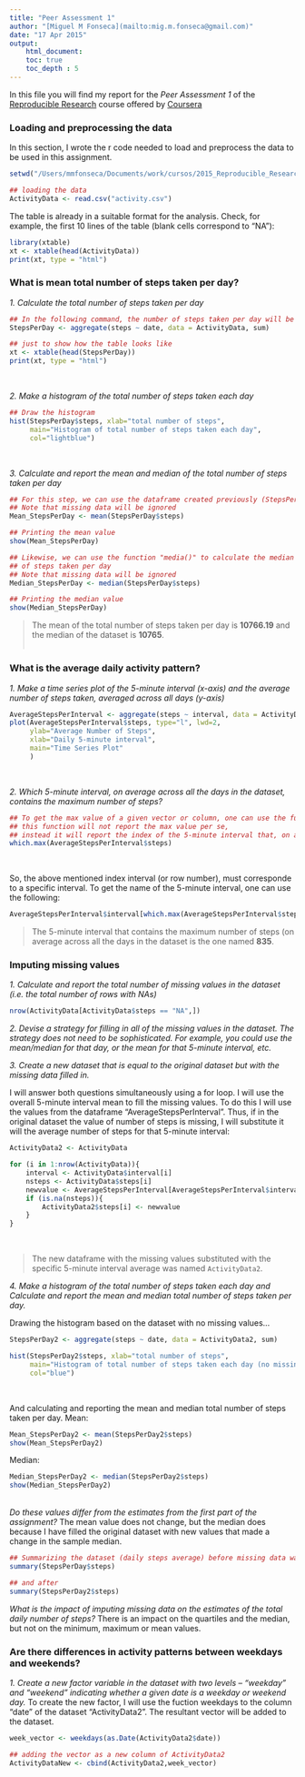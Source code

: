 ```yaml
---
title: "Peer Assessment 1"
author: "[Miguel M Fonseca](mailto:mig.m.fonseca@gmail.com)"
date: "17 Apr 2015"
output: 
    html_document:
    toc: true
    toc_depth : 5
---
```

In this file you will find my report for the *Peer Assessment 1* of the [Reproducible Research][a] course offered by [Coursera][b]

[a]: https://www.coursera.org/course/repdata "Reproducible Research"
[b]: https://www.coursera.org/ "Coursera"


### Loading and preprocessing the data
In this section, I wrote the r code needed to load and preprocess the data to be used in this assignment.

```r
setwd("/Users/mmfonseca/Documents/work/cursos/2015_Reproducible_Research/Peer_Assessment_1")

## loading the data
ActivityData <- read.csv("activity.csv")
```

The table is already in a suitable format for the analysis.
Check, for example, the first 10 lines of the table (blank cells correspond to "NA"):
```r
library(xtable)
xt <- xtable(head(ActivityData))
print(xt, type = "html")
```

### What is mean total number of steps taken per day?

*1. Calculate the total number of steps taken per day*
```r
## In the following command, the number of steps taken per day will be summed up
StepsPerDay <- aggregate(steps ~ date, data = ActivityData, sum)

## just to show how the table looks like
xt <- xtable(head(StepsPerDay))
print(xt, type = "html")
```
<br>

*2. Make a histogram of the total number of steps taken each day*
```r
## Draw the histogram
hist(StepsPerDay$steps, xlab="total number of steps", 
     main="Histogram of total number of steps taken each day", 
     col="lightblue")
```
<br>

*3. Calculate and report the mean and median of the total number of steps taken per day*
```r
## For this step, we can use the dataframe created previously (StepsPerDay)
## Note that missing data will be ignored
Mean_StepsPerDay <- mean(StepsPerDay$steps)

## Printing the mean value
show(Mean_StepsPerDay)

## Likewise, we can use the function "media()" to calculate the median of the total number
## of steps taken per day
## Note that missing data will be ignored
Median_StepsPerDay <- median(StepsPerDay$steps)

## Printing the median value
show(Median_StepsPerDay)
```

> The mean of the total number of steps taken per day is **10766.19** and the median of the dataset is **10765**.
<br><br>

### What is the average daily activity pattern?
*1. Make a time series plot of the 5-minute interval (x-axis) and the average number of steps taken, averaged across all days (y-axis)*
```r
AverageStepsPerInterval <- aggregate(steps ~ interval, data = ActivityData, mean)
plot(AverageStepsPerInterval$steps, type="l", lwd=2, 
     ylab="Average Number of Steps", 
     xlab="Daily 5-minute interval",
     main="Time Series Plot"
     )
```
<br>

*2. Which 5-minute interval, on average across all the days in the dataset, contains the maximum number of steps?*
```r
## To get the max value of a given vector or column, one can use the function which.max
## this function will not report the max value per se, 
## instead it will report the index of the 5-minute interval that, on average, contains the maximum number of steps:
which.max(AverageStepsPerInterval$steps)
```
<br>

So, the above mentioned index interval (or row number), must corresponde to a specific interval. To get the name of the 5-minute interval, one can use the following:
```r
AverageStepsPerInterval$interval[which.max(AverageStepsPerInterval$steps)]
```

> The 5-minute interval that contains the maximum number of steps (on average across all the days in the dataset is the one named **835**.

### Imputing missing values
*1. Calculate and report the total number of missing values in the dataset (i.e. the total number of rows with NAs)*
```r
nrow(ActivityData[ActivityData$steps == "NA",])
```

*2. Devise a strategy for filling in all of the missing values in the dataset. The strategy does not need to be sophisticated. For example, you could use the mean/median for that day, or the mean for that 5-minute interval, etc.*

*3. Create a new dataset that is equal to the original dataset but with the missing data filled in.*

I will answer both questions simultaneously using a for loop.
I will use the overall 5-minute interval mean to fill the missing values. To do this I will use the values from the dataframe "AverageStepsPerInterval". Thus, if in the original dataset the value of number of steps is missing, I will substitute it will the average number of steps for that 5-minute interval:

```r
ActivityData2 <- ActivityData

for (i in 1:nrow(ActivityData)){
    interval <- ActivityData$interval[i]
    nsteps <- ActivityData$steps[i]
    newvalue <- AverageStepsPerInterval[AverageStepsPerInterval$interval == interval,2]
    if (is.na(nsteps)){
        ActivityData2$steps[i] <- newvalue
    }
}
````
<br>

> The new dataframe with the missing values substituted with the specific 5-minute interval average was named `ActivityData2`.
<br>

*4. Make a histogram of the total number of steps taken each day and Calculate and report the mean and median total number of steps taken per day.*

Drawing the histogram based on the dataset with no missing values...
```r
StepsPerDay2 <- aggregate(steps ~ date, data = ActivityData2, sum)

hist(StepsPerDay2$steps, xlab="total number of steps", 
     main="Histogram of total number of steps taken each day (no missing values)", 
     col="blue")
```
<br>

And calculating and reporting the mean and median total number of steps taken per day.
Mean:
```r
Mean_StepsPerDay2 <- mean(StepsPerDay2$steps)
show(Mean_StepsPerDay2)
```
Median:
```r
Median_StepsPerDay2 <- median(StepsPerDay2$steps)
show(Median_StepsPerDay2)
```
<br>
*Do these values differ from the estimates from the first part of the assignment?*
The mean value does not change, but the median does because I have filled the original dataset with new values that made a change in the sample median.
```r
## Summarizing the dataset (daily steps average) before missing data was filled in
summary(StepsPerDay$steps)

## and after
summary(StepsPerDay2$steps)
```

*What is the impact of imputing missing data on the estimates of the total daily number of steps?*
There is an impact on the quartiles and the median, but not on the minimum, maximum or mean values.
<br>

### Are there differences in activity patterns between weekdays and weekends?
*1. Create a new factor variable in the dataset with two levels – “weekday” and “weekend” indicating whether a given date is a weekday or weekend day.*
To create the new factor, I will use the fuction weekdays to the column "date" of the dataset "ActivityData2". The resultant vector will be added to the dataset.
```r

week_vector <- weekdays(as.Date(ActivityData2$date))

## adding the vector as a new column of ActivityData2
ActivityDataNew <- cbind(ActivityData2,week_vector)
```
